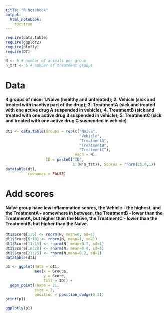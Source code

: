 ```yaml
---
title: "R Notebook"
output: 
  html_notebook:
    toc:true
---
```


```r
require(data.table)
require(ggplot2)
require(plotly)
require(DT)

N <- 5 # number of animals per group
n_trt <- 5 # number of treatment groups
```

# Data
#### 4 groups of mice: 1.Naive (healthy and untreated); 2. Vehicle (sick and treated with inactive part of the drug);  3. TreatmentA (sick and treated with one active drug A suspended in vehicle); 4. TreatmentB (sick and treated with one active drug B suspended in vehicle); 5. TreatmentC (sick and treated with one active drug C suspended in vehicle)
```r
dt1 <- data.table(Groups = rep(c("Naive",
                                 "Vehicle",
                                 "TreatmentA",
                                 "TreatmentB",
                                 "TreatmentC"),
                               each = N),
                  ID = paste0("ID",
                              1:(N*n_trt)), Scores = rnorm(25,0,1))
datatable(dt1,
          rownames = FALSE)
```

# Add scores
#### Naïve group have low inflammation scores, the Vehicle  - the highest, and the TreatmentA  - somewhere in between, the TreatmentB - lower than the TreatmentA, but higher than the Naïve, the TreatmentC - lower than the TreatmentB, but higher than the Naïve.

```r
dt1$Score[1:5] <- rnorm(N, mean=0, sd=1)
dt1$Score[6:10] <- rnorm(N, mean=1, sd=1)
dt1$Score[11:15] <- rnorm(N, mean=0.7, sd=1)
dt1$Score[16:20] <- rnorm(N, mean=0.4, sd=1)
dt1$Score[21:25] <- rnorm(N,mean=0.2, sd=1)
datatable(dt1)
```

```r
p1 <- ggplot(data = dt1,
             aes(x = Groups,
                 y = Score,
                 fill = ID)) +
  geom_point(shape = 21,
             size = 3,
             position = position_dodge(0.3))
print(p1)

ggplotly(p1)
```

